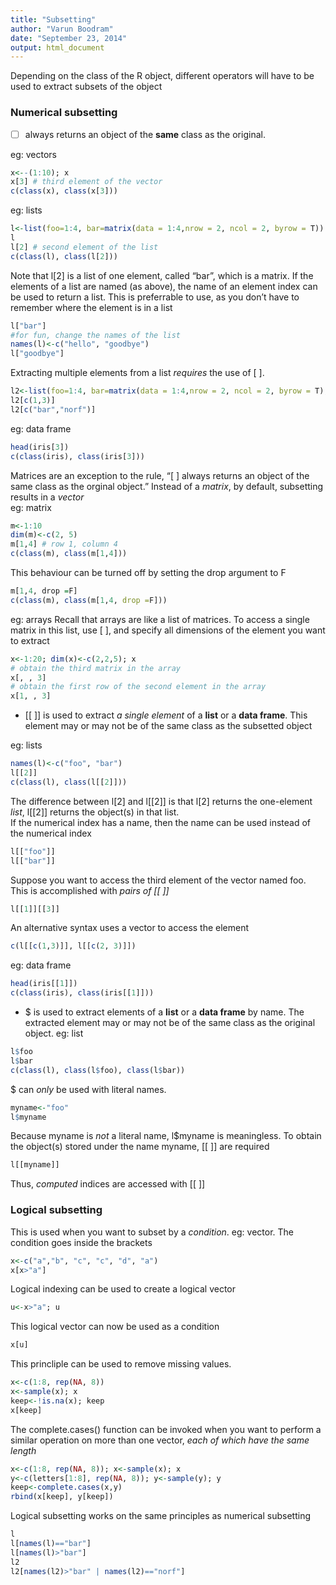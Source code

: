 ```yaml
---
title: "Subsetting"
author: "Varun Boodram"
date: "September 23, 2014"
output: html_document
---
```


Depending on the class of the R object, different operators will have to be used to extract subsets of the object  

### Numerical subsetting

* [ ] always returns an object of the **same** class as the original. 

eg: vectors
```r
x<--(1:10); x
x[3] # third element of the vector
c(class(x), class(x[3]))
```
eg: lists
```r
l<-list(foo=1:4, bar=matrix(data = 1:4,nrow = 2, ncol = 2, byrow = T))
l
l[2] # second element of the list
c(class(l), class(l[2]))
```
Note that l[2] is a list of one element, called "bar", which is a matrix. If the elements of a list are named (as above), the name of an element index can be used to return a list. This is preferrable to use, as you don't have to remember where the element is in a list
```r
l["bar"]
#for fun, change the names of the list
names(l)<-c("hello", "goodbye")
l["goodbye"]
```
Extracting multiple elements from a list *requires* the use of [ ]. 
```r
l2<-list(foo=1:4, bar=matrix(data = 1:4,nrow = 2, ncol = 2, byrow = T), norf = "hello")
l2[c(1,3)]
l2[c("bar","norf")]
```
eg: data frame
```r
head(iris[3])
c(class(iris), class(iris[3]))
```
Matrices are an exception to the rule, "[ ] always returns an object of the same class as the orginal object." Instead of a *matrix*, by default, subsetting results in a *vector*   
eg: matrix
```r
m<-1:10
dim(m)<-c(2, 5)
m[1,4] # row 1, column 4
c(class(m), class(m[1,4]))
```
This behaviour can be turned off by setting the drop argument to F
```r
m[1,4, drop =F]
c(class(m), class(m[1,4, drop =F]))
```
eg: arrays
Recall that arrays are like a list of matrices. To access a single matrix in this list, use [ ], and specify all dimensions of the element you want to extract
```r
x<-1:20; dim(x)<-c(2,2,5); x
# obtain the third matrix in the array
x[, , 3]
# obtain the first row of the second element in the array
x[1, , 3]
```
* [[ ]] is used to extract *a single element* of a **list** or a **data frame**. This element may or may not be of the same class as the subsetted object

eg: lists
```r
names(l)<-c("foo", "bar")
l[[2]]
c(class(l), class(l[[2]]))
```
The difference between l[2] and l[[2]] is that l[2] returns the one-element *list*, l[[2]] returns the object(s) in that list.   
If the numerical index has a name, then the name can be used instead of the numerical index
```r
l[["foo"]]
l[["bar"]]
```
Suppose you want to access the third element of the vector named foo. This is accomplished with *pairs of [[ ]]*
```r
l[[1]][[3]]
```
An alternative syntax uses a vector to access the element
```r
c(l[[c(1,3)]], l[[c(2, 3)]])
```
eg: data frame 
```r
head(iris[[1]])
c(class(iris), class(iris[[1]]))
```
* $ is used to extract elements of a **list** or a **data frame** by name. The extracted element may or may not be of the same class as the original object. 
eg: list
```r
l$foo
l$bar
c(class(l), class(l$foo), class(l$bar))
```
$ can *only* be used with literal names. 
```r
myname<-"foo"
l$myname
```
Because myname is *not* a literal name, l$myname is meaningless. To obtain the object(s) stored under the name myname, [[ ]] are required
```r
l[[myname]]
```
Thus,  *computed* indices are accessed with [[ ]]   

### Logical subsetting
This is used when you want to subset by a *condition*. 
eg: vector. The condition goes inside the brackets
```r
x<-c("a","b", "c", "c", "d", "a")
x[x>"a"]
```
Logical indexing can be used to create a logical vector
```r
u<-x>"a"; u
```
This logical vector can now be used as a condition
```r
x[u]
```
This princliple can be used to remove missing values. 
```r
x<-c(1:8, rep(NA, 8))
x<-sample(x); x
keep<-!is.na(x); keep
x[keep]
```
The complete.cases() function can be invoked when you want to perform a similar operation on more than one vector, *each of which have the same length*
```r
x<-c(1:8, rep(NA, 8)); x<-sample(x); x
y<-c(letters[1:8], rep(NA, 8)); y<-sample(y); y
keep<-complete.cases(x,y)
rbind(x[keep], y[keep])
```

Logical subsetting works on the same principles as numerical subsetting
```r
l
l[names(l)=="bar"]
l[names(l)>"bar"]
l2
l2[names(l2)>"bar" | names(l2)=="norf"]
```